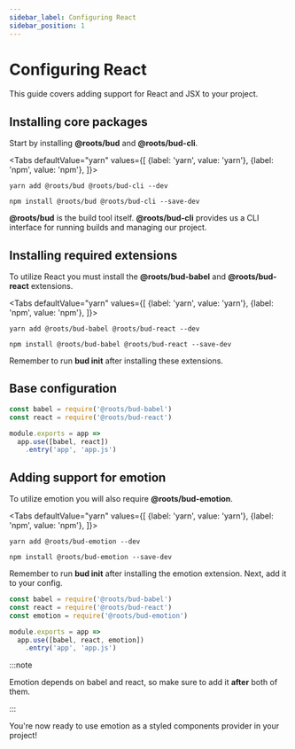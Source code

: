 ```yaml
---
sidebar_label: Configuring React
sidebar_position: 1
---
```



# Configuring React

This guide covers adding support for React and JSX to your project.

## Installing core packages

Start by installing **@roots/bud** and **@roots/bud-cli**.

<Tabs
  defaultValue="yarn"
  values={[
    {label: 'yarn', value: 'yarn'},
    {label: 'npm', value: 'npm'},
  ]}>
  <TabItem value="yarn">

    yarn add @roots/bud @roots/bud-cli --dev

  </TabItem>
  <TabItem value="npm">

    npm install @roots/bud @roots/bud-cli --save-dev

  </TabItem>
</Tabs>

**@roots/bud** is the build tool itself. **@roots/bud-cli** provides us a CLI interface for running builds and managing our project.

## Installing required extensions

To utilize React you must install the **@roots/bud-babel** and **@roots/bud-react** extensions.

<Tabs
  defaultValue="yarn"
  values={[
    {label: 'yarn', value: 'yarn'},
    {label: 'npm', value: 'npm'},
  ]}>
  <TabItem value="yarn">

    yarn add @roots/bud-babel @roots/bud-react --dev

  </TabItem>
  <TabItem value="npm">

    npm install @roots/bud-babel @roots/bud-react --save-dev

  </TabItem>
</Tabs>

Remember to run **bud init** after installing these extensions.

## Base configuration

```js {1} title='bud.config.js'
const babel = require('@roots/bud-babel')
const react = require('@roots/bud-react')

module.exports = app => 
  app.use([babel, react])
    .entry('app', 'app.js')
```

## Adding support for emotion

To utilize emotion you will also require **@roots/bud-emotion**.

<Tabs
  defaultValue="yarn"
  values={[
    {label: 'yarn', value: 'yarn'},
    {label: 'npm', value: 'npm'},
  ]}>
  <TabItem value="yarn">

    yarn add @roots/bud-emotion --dev

  </TabItem>
  <TabItem value="npm">

    npm install @roots/bud-emotion --save-dev

  </TabItem>
</Tabs>

Remember to run **bud init** after installing the emotion extension. Next, add it to your config.

```js {3,6} title='bud.config.js'
const babel = require('@roots/bud-babel')
const react = require('@roots/bud-react')
const emotion = require('@roots/bud-emotion')

module.exports = app => 
  app.use([babel, react, emotion])
    .entry('app', 'app.js')
```

:::note

Emotion depends on babel and react, so make sure to add it **after** both of them.

:::

You're now ready to use emotion as a styled components provider in your project!
